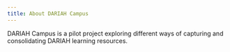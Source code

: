 ```yaml
---
title: About DARIAH Campus
---
```


DARIAH Campus is a pilot project exploring different ways of capturing and
consolidating DARIAH learning resources.

